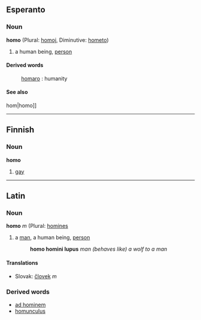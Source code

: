 ==Esperanto==
===Noun===
'''homo'''  (Plural: [[homoj]], Diminutive: [[hometo]])
# a human being, [[person]]
====Derived words====
: [[homaro]] : humanity
====See also====
{{ReVo}}hom|homo]]

--------

==Finnish==
===Noun===
'''homo'''  
#[[gay]]

--------

==Latin==
===Noun===
'''homo''' ''m'' (Plural: [[homines]]

# a [[man]], a human being, [[person]]
#:'''homo homini lupus''' ''man (behaves like) a wolf to a man''
====Translations====
<!-- Unlike the confusing English "man" with its double meaning of a human or a male, many languages have a direct translation of this word -->
* Slovak: [[človek#Slovak|človek]] ''m''
===Derived words===
*[[ad hominem]]
*[[homunculus]]